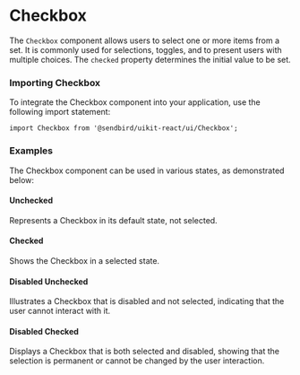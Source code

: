 
<Meta title="UI/Checkbox" component={Checkbox} of={CheckboxStories} />

# Checkbox

The `Checkbox` component allows users to select one or more items from a set. It is commonly used for selections, toggles, and to present users with multiple choices. The `checked` property determines the initial value to be set.

<Canvas of={CheckboxStories.Unchecked} />
<Controls />

### Importing Checkbox

To integrate the Checkbox component into your application, use the following import statement:

```tsx
import Checkbox from '@sendbird/uikit-react/ui/Checkbox';
```

### Examples
The Checkbox component can be used in various states, as demonstrated below:

#### Unchecked
Represents a Checkbox in its default state, not selected.

<Canvas of={CheckboxStories.Unchecked} />

#### Checked
Shows the Checkbox in a selected state.

<Canvas of={CheckboxStories.Checked} />

#### Disabled Unchecked
Illustrates a Checkbox that is disabled and not selected, indicating that the user cannot interact with it.

<Canvas of={CheckboxStories.DisabledUnchecked} />

#### Disabled Checked
Displays a Checkbox that is both selected and disabled, showing that the selection is permanent or cannot be changed by the user interaction.

<Canvas of={CheckboxStories.DisabledChecked} />
